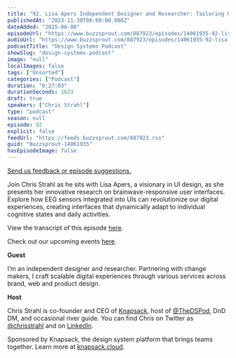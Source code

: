 ```yaml
---
title: "92. Lisa Apers Independent Designer and Researcher: Tailoring UIs with brainwaves for personalized user experiences"
publishedAt: "2023-11-30T08:00:00.000Z"
dateAdded: "2025-06-08"
episodeUrl: "https://www.buzzsprout.com/887923/episodes/14061935-92-lisa-apers-independent-designer-and-researcher-tailoring-uis-with-brainwaves-for-personalized-user-experiences.mp3"
audioUrl: "https://www.buzzsprout.com/887923/episodes/14061935-92-lisa-apers-independent-designer-and-researcher-tailoring-uis-with-brainwaves-for-personalized-user-experiences.mp3"
podcastTitle: "Design Systems Podcast"
showSlug: "design-systems-podcast"
image: "null"
localImages: false
tags: ["Unsorted"]
categories: ["Podcast"]
duration: "0:27:03"
durationSeconds: 1623
draft: true
speakers: ["Chris Strahl"]
type: "podcast"
season: null
episode: 92
explicit: false
feedUrl: "https://feeds.buzzsprout.com/887923.rss"
guid: "Buzzsprout-14061935"
hasEpisodeImage: false
---
```

[Send us feedback or episode suggestions.](https://www.buzzsprout.com/twilio/text_messages/887923/open_sms)

Join Chris Strahl as he sits with Lisa Apers, a visionary in UI design, as she presents her innovative research on brainwave-responsive user interfaces. Explore how EEG sensors integrated into UIs can revolutionize our digital experiences, creating interfaces that dynamically adapt to individual cognitive states and daily activities. 

View the transcript of this episode [here](https://docs.google.com/document/d/1Hcoap1WT9pUjA4O7fhsqTW7fduKRhdt9/edit).  

Check out our upcoming events [here](https://www.knapsack.cloud/events).  

**Guest**

I’m an independent designer and researcher. Partnering with change makers, I craft scalable digital experiences through various services across brand, web and product design.

**Host**

Chris Strahl is co-founder and CEO of [Knapsack](https://www.knapsack.cloud/), host of [@TheDSPod](https://twitter.com/thedspod), DnD DM, and occasional river guide. You can find Chris on Twitter as [@chrisstrahl](https://twitter.com/chrisstrahl) and on [LinkedIn](https://www.linkedin.com/in/chrisstrahl/).

Sponsored by Knapsack, the design system platform that brings teams together. Learn more at [knapsack.cloud](https://www.knapsack.cloud/?utm_source=podcast).
